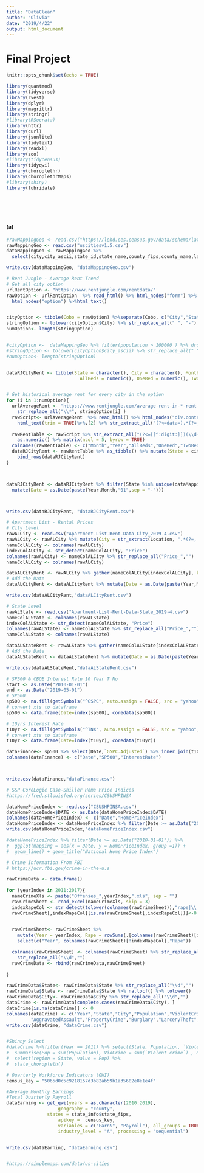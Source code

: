 ```yaml
---
title: "DataClean"
author: "Olivia"
date: "2019/4/22"
output: html_document
---
```

# Final Project

```r
knitr::opts_chunk$set(echo = TRUE)

library(quantmod)
library(tidyverse)
library(rvest)
library(dplyr)
library(magrittr)
library(stringr)
#library(RSocrata)
library(httr)
library(curl)
library(jsonlite)
library(tidytext)
library(readxl)
library(zoo)
#library(tidycensus)
library(tidyqwi)
library(choroplethr)
library(choroplethrMaps)
#library(shiny)
library(lubridate)






```


## 


#### (a) 

```r
#rawMappingGeo <- read.csv("https://lehd.ces.census.gov/data/schema/latest/label_geography.csv")
rawMappingGeo <- read.csv("uscitiesv1.5.csv")
dataMappingGeo <- rawMappingGeo %>%
  select(city,city_ascii,state_id,state_name,county_fips,county_name,lat,lng,population )

write.csv(dataMappingGeo, "dataMappingGeo.csv")
```



```r
# Rent Jungle - Average Rent Trend
# Get all city option
urlRentOption <- "https://www.rentjungle.com/rentdata/"
rawOption <- urlRentOption  %>% read_html() %>% html_nodes("form") %>% html_nodes("select") %>%
  html_nodes("option") %>%html_text()  


cityOption <- tibble(Cobo = rawOption) %>%separate(Cobo, c("City","State"), sep = ", ") %>% drop_na()
stringOption <- tolower(cityOption$City) %>% str_replace_all(" ", "-") %>% str_replace_all("\\.", "")
numOption<- length(stringOption)


#cityOption <-  dataMappingGeo %>% filter(population > 100000 ) %>% drop_na()
#stringOption <- tolower(cityOption$city_ascii) %>% str_replace_all(" ", "-") %>% str_replace_all("\\.", "")
#numOption<- length(stringOption)


dataRJCityRent <- tibble(State = character(), City = character(), Month = numeric(), Year = numeric(),
                           AllBeds = numeric(), OneBed = numeric(), TwoBeds = numeric())


# Get historical average rent for every city in the option 
for (i in 1:numOption){
  urlAverageRent <- "https://www.rentjungle.com/average-rent-in-*-rent-trends/" %>% 
    str_replace_all("\\*", stringOption[i] ) 
  rawScript<- urlAverageRent  %>% read_html() %>% html_nodes("div.content")  %>% html_nodes("script") %>% 
    html_text(trim = TRUE)%>%.[2] %>% str_extract_all("(?<=data=).*(?=,ndata)") %>% unlist()
 
  rawRentTable <- rawScript %>% str_extract_all("(?<=[[^:digit:]])(\\d+)(?=[[^:digit:]])") %>% unlist() %>% 
    as.numeric() %>% matrix(ncol = 5, byrow = TRUE) 
  colnames(rawRentTable) <- c("Month","Year","AllBeds","OneBed","TwoBeds")
  dataRJCityRent <- rawRentTable %>% as_tibble() %>% mutate(State = cityOption$State[i], City = cityOption$City[i]) %>%
    bind_rows(dataRJCityRent)
}



dataRJCityRent <- dataRJCityRent %>% filter(State %in% unique(dataMappingGeo$state_id)) %>% 
  mutate(Date = as.Date(paste(Year,Month,"01",sep = "-")))



write.csv(dataRJCityRent, "dataRJCityRent.csv")


```

```r
# Apartment List - Rental Prices
# City Level
rawALCity <- read.csv("Apartment-List-Rent-Data-City_2019-4.csv")
rawALCity <- rawALCity %>% mutate(City = str_extract(Location, ".*(?=, )") )
nameColALCity <- colnames(rawALCity)
indexColALCity <- str_detect(nameColALCity, "Price")
colnames(rawALCity) <- nameColALCity %>% str_replace_all("Price_","")
nameColALCity <- colnames(rawALCity)

dataALCityRent <- rawALCity %>% gather(nameColALCity[indexColALCity], key = "Date", value = "Price") %>% separate(Date, c("Year","Month"), sep = "_") %>% spread(Bedroom_Size, Price) 
# Add the Date
dataALCityRent <- dataALCityRent %>% mutate(Date = as.Date(paste(Year,Month,"01",sep = "-")))

write.csv(dataALCityRent,"dataALCityRent.csv")

# State Level
rawALState <- read.csv("Apartment-List-Rent-Data-State_2019-4.csv")
nameColALState <- colnames(rawALState)
indexColALState <- str_detect(nameColALState, "Price")
colnames(rawALState) <- nameColALState %>% str_replace_all("Price_","")
nameColALState <- colnames(rawALState)

dataALStateRent <- rawALState %>% gather(nameColALState[indexColALState], key = "Date", value = "Price") %>% separate(Date, c("Year","Month"), sep = "_") %>% spread(Bedroom_Size, Price) 
# Add the Date
dataALStateRent <- dataALStateRent %>% mutate(Date = as.Date(paste(Year,Month,"01",sep = "-")))

write.csv(dataALStateRent,"dataALStateRent.csv")

```


```r
# SP500 & CBOE Interest Rate 10 Year T No 
start <- as.Date("2010-01-01")
end <- as.Date("2019-05-01")
# SP500
sp500 <- na.fill(getSymbols("^GSPC", auto.assign = FALSE, src = "yahoo", from =start, to = end), "extend")
# convert xts to dataframe
sp500 <- data.frame(Date=index(sp500), coredata(sp500))

# 10yrs Interest Rate
t10yr <- na.fill(getSymbols("^TNX", auto.assign = FALSE, src = "yahoo", from =start, to = end), "extend")
# convert xts to dataframe
t10yr <- data.frame(Date=index(t10yr), coredata(t10yr))

dataFinance<- sp500 %>% select(Date,`GSPC.Adjusted`) %>% inner_join(t10yr, by = "Date") %>% select(Date,`GSPC.Adjusted`,`TNX.Adjusted`)
colnames(dataFinance) <- c("Date","SP500","InterestRate")



write.csv(dataFinance,"dataFinance.csv")

```


```r
# S&P CoreLogic Case-Shiller Home Price Indices
#https://fred.stlouisfed.org/series/CSUSHPINSA

dataHomePriceIndex <- read.csv("CSUSHPINSA.csv")
dataHomePriceIndex$DATE <- as.Date(dataHomePriceIndex$DATE)
colnames(dataHomePriceIndex) <- c("Date","HomePriceIndex")
dataHomePriceIndex <- dataHomePriceIndex %>% filter(Date >= as.Date("2010-01-01"))
write.csv(dataHomePriceIndex,"dataHomePriceIndex.csv")

#dataHomePriceIndex %>% filter(Date >= as.Date("2010-01-01")) %>% 
#  ggplot(mapping = aes(x = Date, y = HomePriceIndex, group =1)) + 
#  geom_line() + geom_title("National Home Price Index")

```

```r
# Crime Information From FBI
# https://ucr.fbi.gov/crime-in-the-u.s

rawCrimeData <- data.frame()
  
for (yearIndex in 2011:2017){
  nameCrimeXls <- paste("Offenses_",yearIndex,".xls", sep = "")
  rawCrimeSheet <- read_excel(nameCrimeXls, skip = 3) 
  indexRapeCol <- str_detect(tolower(colnames(rawCrimeSheet)),"rape|\\.\\.\\.")
  rawCrimeSheet[,indexRapeCol][is.na(rawCrimeSheet[,indexRapeCol])]<-0

  
  rawCrimeSheet<- rawCrimeSheet %>% 
    mutate(Year = yearIndex, Rape = rowSums(.[colnames(rawCrimeSheet)[indexRapeCol]])) %>%
    select(c("Year", colnames(rawCrimeSheet)[!indexRapeCol],"Rape"))

  colnames(rawCrimeSheet) <- colnames(rawCrimeSheet) %>% str_replace_all("\n"," ") %>%
    str_replace_all("\\d","")
  rawCrimeData <- rbind(rawCrimeData,rawCrimeSheet)
  
} 

rawCrimeData$State<- rawCrimeData$State %>% str_replace_all("\\d","")
rawCrimeData$State <- rawCrimeData$State %>% na.locf() %>% tolower()
rawCrimeData$City<- rawCrimeData$City %>% str_replace_all("\\d","")
dataCrime <- rawCrimeData[complete.cases(rawCrimeData$City), ]
dataCrime[is.na(dataCrime)] <- 0
colnames(dataCrime) <- c("Year","State","City","Population","ViolentCrime","Murder","Robbery",
         "AggravatedAssault","PropertyCrime","Burglary","LarcenyTheft","MotorVehicleTheft","Arson","Rape")
write.csv(dataCrime, "dataCrime.csv")


#Shinny Select
#dataCrime %>%filter(Year == 2011) %>% select(State, Population, `Violent crime`) %>% group_by(State) %>%
#  summarise(Pop = sum(Population), VioCrime = sum(`Violent crime`) , Ratio = 100 * sum(`Violent #crime`)/sum(Population)) %>%
#  select(region = State, value = Pop) %>%
#  state_choropleth()


```


```r
# Quarterly Workforce Indicators (QWI)
census_key = "5065d0c5c9218157d3b82ab59b1a35602e8e1e4f"

#Average Monthly Earnings
#Total Quarterly Payroll
dataEarning <- get_qwi(years = as.character(2010:2019),
                   geography = "county",
               states = state_info$state_fips,
                   apikey =  census_key,
                   variables = c("EarnS", "Payroll"), all_groups = TRUE,
                   industry_level = "A", processing = "sequential")


write.csv(dataEarning, "dataEarning.csv")


#https://simplemaps.com/data/us-cities


```
